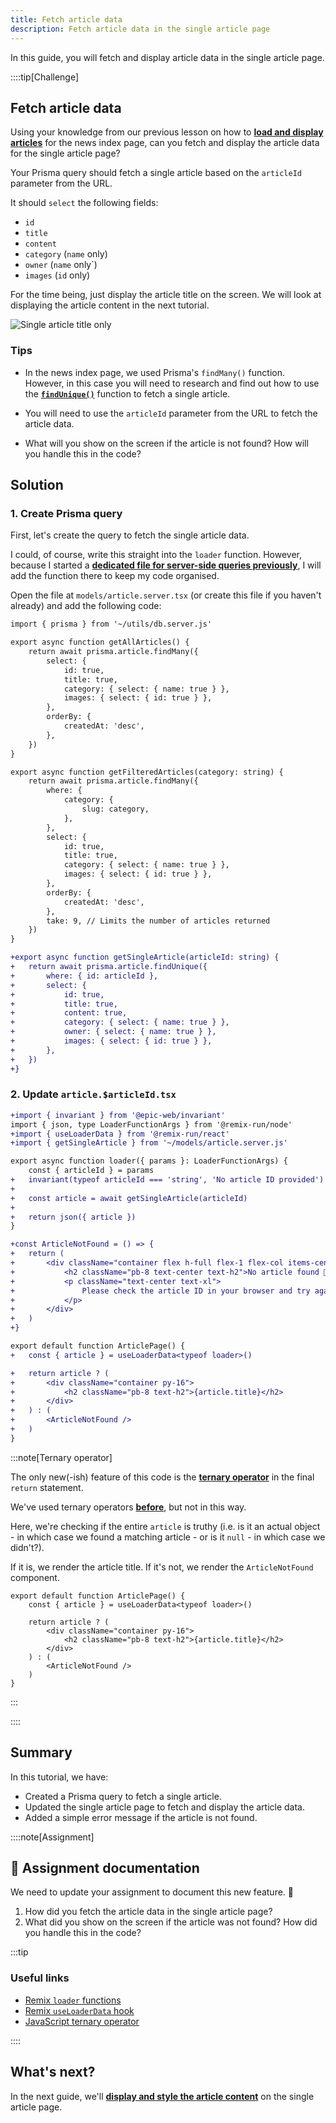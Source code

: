 ```yaml
---
title: Fetch article data
description: Fetch article data in the single article page
---
```



In this guide, you will fetch and display article data in the single article page.

::::tip[Challenge]

## Fetch article data

Using your knowledge from our previous lesson on how to [**load and display articles**](/code-monster/guides/epic-news/displaying-articles/load-and-display-all-real-articles) for the news index page, can you fetch and display the article data for the single article page?

Your Prisma query should fetch a single article based on the `articleId` parameter from the URL.

It should `select` the following fields:

- `id`
- `title`
- `content`
- `category` (`name` only)
- `owner` (`name` only`)
- `images` (`id` only)

For the time being, just display the article title on the screen. We will look at displaying the article content in the next tutorial.

![Single article title only](src/assets/webp/epic-news/single-article-title-only.webp)

### Tips

- In the news index page, we used Prisma's `findMany()` function. However, in this case you will need to research and find out how to use the [**`findUnique()`**](https://www.prisma.io/docs/orm/reference/prisma-client-reference#findunique) function to fetch a single article.

- You will need to use the `articleId` parameter from the URL to fetch the article data.

- What will you show on the screen if the article is not found? How will you handle this in the code?

## Solution

<MonsterReveal title="1. Create Prisma Query">

### 1. Create Prisma query

First, let's create the query to fetch the single article data.

I could, of course, write this straight into the `loader` function. However, because I started a [**dedicated file for server-side queries previously**](/code-monster/guides/epic-news/displaying-articles/filter-articles-by-category#extra-credit-1---all-articles-page), I will add the function there to keep my code organised.

Open the file at `models/article.server.tsx` (or create this file if you haven't already) and add the following code:

```diff lang="tsx" title="app/models/article.server.tsx" showLineNumbers collapse={3-35}
import { prisma } from '~/utils/db.server.js'

export async function getAllArticles() {
	return await prisma.article.findMany({
		select: {
			id: true,
			title: true,
			category: { select: { name: true } },
			images: { select: { id: true } },
		},
		orderBy: {
			createdAt: 'desc',
		},
	})
}

export async function getFilteredArticles(category: string) {
	return await prisma.article.findMany({
		where: {
			category: {
				slug: category,
			},
		},
		select: {
			id: true,
			title: true,
			category: { select: { name: true } },
			images: { select: { id: true } },
		},
		orderBy: {
			createdAt: 'desc',
		},
		take: 9, // Limits the number of articles returned
	})
}

+export async function getSingleArticle(articleId: string) {
+	return await prisma.article.findUnique({
+		where: { id: articleId },
+		select: {
+			id: true,
+			title: true,
+			content: true,
+			category: { select: { name: true } },
+			owner: { select: { name: true } },
+			images: { select: { id: true } },
+		},
+	})
+}
```

</MonsterReveal>

<MonsterReveal title="2. Update `article.$articleId.tsx`">

### 2. Update `article.$articleId.tsx`

```diff lang="tsx" title="app/routes/article.$articleId.tsx"
+import { invariant } from '@epic-web/invariant'
import { json, type LoaderFunctionArgs } from '@remix-run/node'
+import { useLoaderData } from '@remix-run/react'
+import { getSingleArticle } from '~/models/article.server.js'

export async function loader({ params }: LoaderFunctionArgs) {
	const { articleId } = params
+	invariant(typeof articleId === 'string', 'No article ID provided')
+
+	const article = await getSingleArticle(articleId)
+
+	return json({ article })
}

+const ArticleNotFound = () => {
+	return (
+		<div className="container flex h-full flex-1 flex-col items-center justify-center">
+			<h2 className="pb-8 text-center text-h2">No article found 🤔</h2>
+			<p className="text-center text-xl">
+				Please check the article ID in your browser and try again.
+			</p>
+		</div>
+	)
+}

export default function ArticlePage() {
+	const { article } = useLoaderData<typeof loader>()

+	return article ? (
+		<div className="container py-16">
+			<h2 className="pb-8 text-h2">{article.title}</h2>
+		</div>
+	) : (
+		<ArticleNotFound />
+	)
}
```

:::note[Ternary operator]

The only new(-ish) feature of this code is the [**ternary operator**](https://www.programiz.com/javascript/ternary-operator) in the final `return` statement.

We've used ternary operators [**before**](/code-monster/guides/epic-news/custom-components/hero-call-to-action#3--custom-background-colour), but not in this way.

Here, we're checking if the entire `article` is truthy (i.e. is it an actual object - in which case we found a matching article - or is it `null` - in which case we didn't?).

If it is, we render the article title. If it's not, we render the `ArticleNotFound` component.

```tsx mark={4-10}
export default function ArticlePage() {
	const { article } = useLoaderData<typeof loader>()

	return article ? (
		<div className="container py-16">
			<h2 className="pb-8 text-h2">{article.title}</h2>
		</div>
	) : (
		<ArticleNotFound />
	)
}
```

:::

</MonsterReveal>

::::

## Summary

In this tutorial, we have:

- Created a Prisma query to fetch a single article.
- Updated the single article page to fetch and display the article data.
- Added a simple error message if the article is not found.

::::note[Assignment]

## 📄 Assignment documentation

We need to update your assignment to document this new feature. 🚀

1. How did you fetch the article data in the single article page?
2. What did you show on the screen if the article was not found? How did you handle this in the code?

:::tip

### Useful links

- [Remix `loader` functions](https://remix.run/docs/en/main/discussion/data-flow#route-loader)
- [Remix `useLoaderData` hook](https://remix.run/docs/en/main/hooks/use-loader-data)
- [JavaScript ternary operator](https://www.programiz.com/javascript/ternary-operator)

::::

## What's next?

In the next guide, we'll [**display and style the article content**](/code-monster/guides/epic-news/single-article-page/style-article-page) on the single article page.

